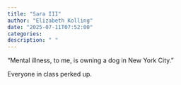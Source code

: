 ```yaml
---
title: "Sara III"
author: "Elizabeth Kolling"
date: "2025-07-11T07:52:00"
categories: 
description: " "
---
```


"Mental illness, to me, is owning a dog in New York City." 

Everyone in class perked up. 